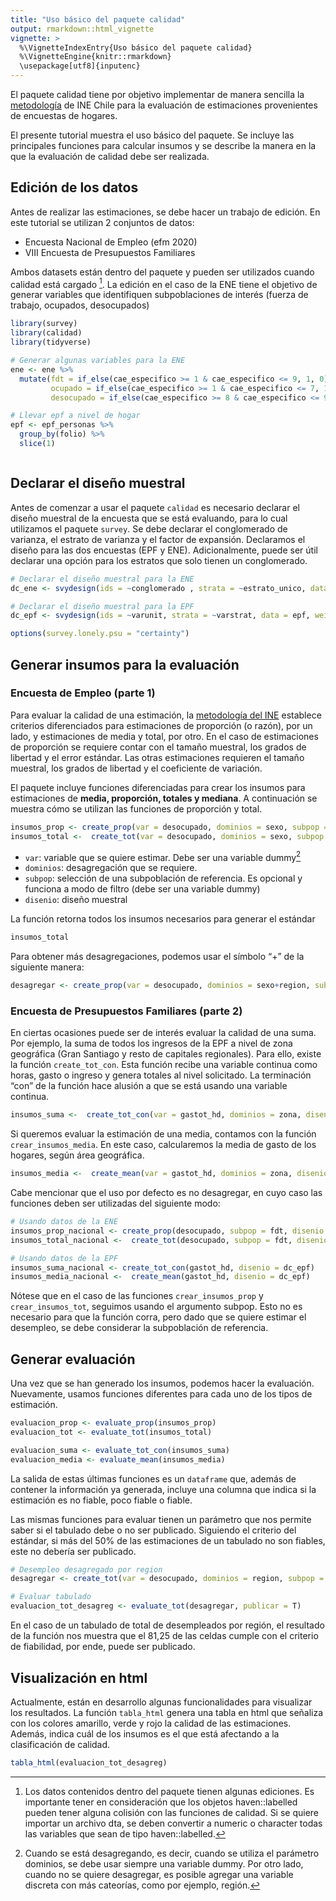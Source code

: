 ---
title: "Uso básico del paquete calidad"
output: rmarkdown::html_vignette
vignette: >
  %\VignetteIndexEntry{Uso básico del paquete calidad}
  %\VignetteEngine{knitr::rmarkdown}
  \usepackage[utf8]{inputenc}
---


El paquete calidad tiene por objetivo implementar de manera sencilla la [metodología](https://www.ine.cl/docs/default-source/documentos-de-trabajo/20200318-lineamientos-medidas-de-precisi%C3%B3n.pdf?sfvrsn=f1ab2dbe_4) de INE Chile para la evaluación de estimaciones provenientes de encuestas de hogares.  

El presente tutorial muestra el uso básico del paquete. Se incluye las principales funciones para calcular insumos y se describe la manera en la que la evaluación de calidad debe ser realizada.  

## Edición de los datos

Antes de realizar las estimaciones, se debe hacer un trabajo de edición. En este tutorial se utilizan 2 conjuntos de datos:

- Encuesta Nacional de Empleo (efm 2020)  
- VIII Encuesta de Presupuestos Familiares   

Ambos datasets están dentro del paquete y pueden ser utilizados cuando calidad está cargado [^haven]. La edición en el caso de la ENE tiene el objetivo de generar variables que identifiquen subpoblaciones de interés (fuerza de trabajo, ocupados, desocupados)

[^haven]: Los datos contenidos dentro del paquete tienen algunas ediciones. Es importante tener en consideración que los objetos haven::labelled pueden tener alguna colisión con las funciones de calidad. Si se quiere importar un archivo dta, se deben convertir a numeric o character todas las variables que sean de tipo haven::labelled.         


```{r, message=FALSE, warning=FALSE}
library(survey)
library(calidad)
library(tidyverse)

# Generar algunas variables para la ENE
ene <- ene %>% 
  mutate(fdt = if_else(cae_especifico >= 1 & cae_especifico <= 9, 1, 0), # fuerza de trabajo
         ocupado = if_else(cae_especifico >= 1 & cae_especifico <= 7, 1, 0), # persona ocupada
         desocupado = if_else(cae_especifico >= 8 & cae_especifico <= 9, 1, 0)) # persona desocupada

# Llevar epf a nivel de hogar
epf <- epf_personas %>% 
  group_by(folio) %>% 
  slice(1)



```

## Declarar el diseño muestral
Antes de comenzar a usar el paquete `calidad` es necesario declarar el diseño muestral de la encuesta que se está evaluando, para lo cual utilizamos el paquete `survey`. Se debe declarar el conglomerado de varianza, el estrato de varianza y el factor de expansión. Declaramos el diseño para las dos encuestas (EPF y ENE). Adicionalmente, puede ser útil declarar una opción para los estratos que solo tienen un conglomerado. 

```{r}
# Declarar el diseño muestral para la ENE
dc_ene <- svydesign(ids = ~conglomerado , strata = ~estrato_unico, data = ene, weights = ~fact_cal)

# Declarar el diseño muestral para la EPF
dc_epf <- svydesign(ids = ~varunit, strata = ~varstrat, data = epf, weights = ~fe)

options(survey.lonely.psu = "certainty")


```

## Generar insumos para la evaluación 

### Encuesta de Empleo (parte 1)

Para evaluar la calidad de una estimación, la [metodología del INE](https://www.ine.cl/docs/default-source/documentos-de-trabajo/20200318-lineamientos-medidas-de-precisi%C3%B3n.pdf?sfvrsn=f1ab2dbe_4) establece criterios diferenciados para estimaciones de proporción (o razón), por un lado, y estimaciones de media y total, por otro. En el caso de estimaciones de proporción se requiere contar con el tamaño muestral, los grados de libertad y el error estándar. Las otras estimaciones requieren el tamaño muestral, los grados de libertad y el coeficiente de variación. 

El paquete incluye funciones diferenciadas para crear los insumos para estimaciones de **media, proporción, totales y mediana**. A continuación se muestra cómo se utilizan las funciones de proporción y total.



```{r}
insumos_prop <- create_prop(var = desocupado, dominios = sexo, subpop = fdt, disenio =  dc_ene)
insumos_total <-  create_tot(var = desocupado, dominios = sexo, subpop = fdt, disenio =  dc_ene)

```

- `var`: variable que se quiere estimar. Debe ser una variable dummy[^dummy] 
- `dominios`: desagregación que se requiere.
- `subpop`: selección de una subpoblación de referencia. Es opcional y funciona a modo de filtro (debe ser una variable dummy)
- `disenio`: diseño muestral

[^dummy]: Cuando se está desagregando, es decir, cuando se utiliza el parámetro dominios, se debe usar siempre una variable dummy. Por otro lado, cuando no se quiere desagregar, es posible agregar una variable discreta con más cateorías, como por ejemplo, región.  

La función retorna todos los insumos necesarios para generar el estándar 

```{r, include=F}
insumos_total
```


Para obtener más desagregaciones, podemos usar el símbolo "+" de la siguiente manera:

```{r}
desagregar <- create_prop(var = desocupado, dominios = sexo+region, subpop = fdt, disenio =  dc_ene)

```

 

### Encuesta de Presupuestos Familiares (parte 2)

En ciertas ocasiones puede ser de interés evaluar la calidad de una suma. Por ejemplo, la suma de todos los ingresos de la EPF a nivel de zona geográfica (Gran Santiago y resto de capitales regionales). Para ello, existe la función `create_tot_con`. Esta función recibe una variable continua como horas, gasto o ingreso y genera totales al nivel solicitado. La terminación "con" de la función hace alusión a que se está usando una variable continua.   

```{r, eval=T, warning=FALSE}
insumos_suma <-  create_tot_con(var = gastot_hd, dominios = zona, disenio =  dc_epf)

```

Si queremos evaluar la estimación de una media, contamos con la función `crear_insumos_media`. En este caso, calcularemos la media de gasto de los hogares, según área geográfica. 

```{r}
insumos_media <-  create_mean(var = gastot_hd, dominios = zona, disenio =  dc_epf)

```


Cabe mencionar que el uso por defecto es no desagregar, en cuyo caso las funciones deben ser utilizadas del siguiente modo:

```{r}
# Usando datos de la ENE
insumos_prop_nacional <- create_prop(desocupado, subpop = fdt, disenio = dc_ene)
insumos_total_nacional <-  create_tot(desocupado, subpop = fdt, disenio = dc_ene)

# Usando datos de la EPF
insumos_suma_nacional <- create_tot_con(gastot_hd, disenio = dc_epf)
insumos_media_nacional <-  create_mean(gastot_hd, disenio = dc_epf)

```
Nótese que en el caso de las funciones `crear_insumos_prop` y `crear_insumos_tot`, seguimos usando el argumento subpop. Esto no es necesario para que la función corra, pero dado que se quiere estimar el desempleo, se debe considerar la subpoblación de referencia.    

## Generar evaluación 

Una vez que se han generado los insumos, podemos hacer la evaluación. Nuevamente, usamos funciones diferentes para cada uno de los tipos de estimación. 

```{r, eval=T, warning=FALSE}
evaluacion_prop <- evaluate_prop(insumos_prop)
evaluacion_tot <- evaluate_tot(insumos_total)

evaluacion_suma <- evaluate_tot_con(insumos_suma)
evaluacion_media <- evaluate_mean(insumos_media)


```

La salida de estas últimas funciones es un `dataframe` que, además de contener la información ya generada, incluye una columna que indica si la estimación es no fiable, poco fiable o fiable. 

Las mismas funciones para evaluar tienen un parámetro que nos permite saber si el tabulado debe o no ser publicado. Siguiendo el criterio del estándar, si más del 50% de las estimaciones de un tabulado no son fiables, este no debería ser publicado. 


```{r}
# Desempleo desagregado por region
desagregar <- create_tot(var = desocupado, dominios = region, subpop = fdt, disenio =  dc_ene)

# Evaluar tabulado
evaluacion_tot_desagreg <- evaluate_tot(desagregar, publicar = T)


```

En el caso de un tabulado de total de desempleados por región, el resultado de la función nos muestra que el 81,25 de las celdas cumple con el criterio de fiabilidad, por ende, puede ser publicado. 

## Visualización en html

Actualmente, están en desarrollo algunas funcionalidades para visualizar los resultados. La función `tabla_html` genera una tabla en html que señaliza con los colores amarillo, verde y rojo la calidad de las estimaciones. Además, indica cuál de los insumos es el que está afectando a la clasificación de calidad.  

```{r, eval=F}
tabla_html(evaluacion_tot_desagreg)
```


